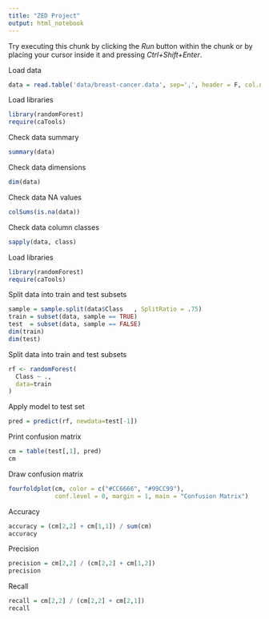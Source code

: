 ```yaml
---
title: "ZED Project"
output: html_notebook
---
```



Try executing this chunk by clicking the *Run* button within the chunk or by placing your cursor inside it and pressing *Ctrl+Shift+Enter*. 


Load data
```r
data = read.table('data/breast-cancer.data', sep=',', header = F, col.names = c('Class', 'age', 'menopause', 'tumor-size', 'inv-nodes', 'node-caps', 'deg-malig', 'breast', 'breast-quad' ,'irradiat'))

```


Load libraries
```r
library(randomForest)
require(caTools)
```


Check data summary
```r
summary(data)
```
Check data dimensions
```r
dim(data)
```
Check data NA values
```r
colSums(is.na(data))
```
Check data column classes
```r
sapply(data, class)
```

Load libraries
```r
library(randomForest)
require(caTools)
```

Split data into train and test subsets
```r
sample = sample.split(data$Class   , SplitRatio = .75)
train = subset(data, sample == TRUE)
test  = subset(data, sample == FALSE)
dim(train)
dim(test)
```


Split data into train and test subsets
```r
rf <- randomForest(
  Class ~ .,
  data=train
)
```


Apply model to test set
```r
pred = predict(rf, newdata=test[-1])
```

Print confusion matrix
```r
cm = table(test[,1], pred)
cm
```

Draw confusion matrix
```r
fourfoldplot(cm, color = c("#CC6666", "#99CC99"),
             conf.level = 0, margin = 1, main = "Confusion Matrix")
```

Accuracy
```r
accuracy = (cm[2,2] + cm[1,1]) / sum(cm)
accuracy
```

Precision
```r
precision = cm[2,2] / (cm[2,2] + cm[1,2])
precision
```

Recall
```r
recall = cm[2,2] / (cm[2,2] + cm[2,1])
recall
```





